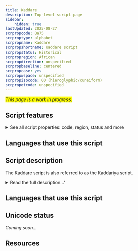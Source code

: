 ```yaml
---
title: Kaddare
description: Top-level script page
sidebar:
    hidden: true
lastUpdated: 2025-08-27
scrpropcode: Qa75
scrproptype: alphabet
scrpropname: Kaddare
scrpropshortname: Kaddare script
scrpropstatus: Historical
scrpropregion: African
scrpropdirection: unspecified
scrpropbaseline: centered
scrpropcase: yes
scrpropwspace: unspecified
scrpropisocode: 00 (hieroglyphic/cuneiform)
scrpropotcode: unspecified
---
```


<span style='background-color:yellow'>_This page is a work in progress._</span>


## Script features

<details>
<summary> See all script properties: code, region, status and more</summary>
<ScriptInfo />
</details>

## Languages that use this script

<WsList script='Qa75' wsMax='5' />

## Script description

The Kaddare script is also referred to as the Kaddariya script.

<details>
<summary>Read the full description...'</summary>It was created in the 1950s by Xuseen Sheekh Axmed Kaddare to write the Somali language.  

The Kaddare script was considered the best indigenous script to write Somali by the 1961 linguistic commission, which was established by the Somali government, and the 1966 UNESCO commission. However, the Latin-based orthography was the top choice, and became the official script in 1972.

Kaddare makes use of upper and lower case letters, where the lower case letters are written in cursive so as not to lift the pen.

_This script is not currently recognized by the [ISO 15924 standard](http://www.unicode.org/iso15924/), but is included in ScriptSource for research purposes. If you have any information on this script, please add the information to this site. Your contributions can be a great help in refining and expanding the ISO 15924 standard. The [Script Encoding Initiative](http://www.linguistics.berkeley.edu/sei/) is working to support the inclusion of this script in the standard, and contributions here will support their efforts._
</details>

## Languages that use this script

<WsList script='Qa75' wsMax='5' />

## Unicode status

_Coming soon..._

## Resources

<ScriptResources detailSummary='seemore' />

